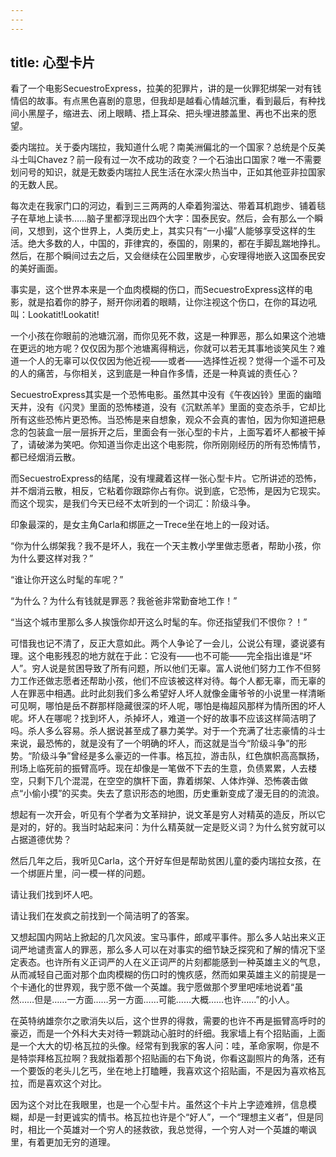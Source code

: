```yaml
---
---
---
```

title: 心型卡片
---




看了一个电影SecuestroExpress，拉美的犯罪片，讲的是一伙罪犯绑架一对有钱情侣的故事。有点黑色喜剧的意思，但我却是越看心情越沉重，看到最后，有种找间小黑屋子，缩进去、闭上眼睛、捂上耳朵、把头埋进膝盖里、再也不出来的愿望。

委内瑞拉。关于委内瑞拉，我知道什么呢？南美洲偏北的一个国家？总统是个反美斗士叫Chavez？前一段有过一次不成功的政变？一个石油出口国家？唯一不需要划问号的知识，就是无数委内瑞拉人民生活在水深火热当中，正如其他亚非拉国家的无数人民。

每次走在我家门口的河边，看到三三两两的人牵着狗溜达、带着耳机跑步、铺着毯子在草地上读书……脑子里都浮现出四个大字：国泰民安。然后，会有那么一个瞬间，又想到，这个世界上，人类历史上，其实只有“一小撮”人能够享受这样的生活。绝大多数的人，中国的，菲律宾的，泰国的，刚果的，都在手脚乱踹地挣扎。然后，在那个瞬间过去之后，又会继续在公园里散步，心安理得地嵌入这国泰民安的美好画面。

事实是，这个世界本来是一个血肉模糊的伤口，而SecuestroExpress这样的电影，就是掐着你的脖子，掰开你闭着的眼睛，让你注视这个伤口，在你的耳边吼叫：Lookatit!Lookatit!

一个小孩在你眼前的池塘沉溺，而你见死不救，这是一种罪恶，那么如果这个池塘在更远的地方呢？仅仅因为那个池塘离得稍远，你就可以若无其事地谈笑风生？难道一个人的无辜可以仅仅因为他近视——或者——选择性近视？觉得一个遥不可及的人的痛苦，与你相关，这到底是一种自作多情，还是一种真诚的责任心？

SecuestroExpress其实是一个恐怖电影。虽然其中没有《午夜凶铃》里面的幽暗天井，没有《闪灵》里面的恐怖楼道，没有《沉默羔羊》里面的变态杀手，它却比所有这些恐怖片更恐怖。当恐怖是来自想象，观众不会真的害怕，因为你知道把悬念的包装盒一层一层拆开之后，里面会有一张心型的卡片，上面写着坏人都被干掉了，请破涕为笑吧。你知道当你走出这个电影院，你所刚刚经历的所有恐怖情节，都已经烟消云散。

而SecuestroExpress的结尾，没有埋藏着这样一张心型卡片。它所讲述的恐怖，并不烟消云散，相反，它粘着你跟踪你占有你。说到底，它恐怖，是因为它现实。而这个现实，是我们今天已经不太听到的一个词汇：阶级斗争。

印象最深的，是女主角Carla和绑匪之一Trece坐在地上的一段对话。

“你为什么绑架我？我不是坏人，我在一个天主教小学里做志愿者，帮助小孩，你为什么要这样对我？”

“谁让你开这么时髦的车呢？”

“为什么？为什么有钱就是罪恶？我爸爸非常勤奋地工作！”

“当这个城市里那么多人挨饿你却开这么时髦的车。你还指望我们不恨你？！”

可惜我也记不清了，反正大意如此。两个人争论了一会儿，公说公有理，婆说婆有理。这个电影残忍的地方就在于此：它没有——也不可能——完全指出谁是“坏人”。穷人说是贫困导致了所有问题，所以他们无辜。富人说他们努力工作不但努力工作还做志愿者还帮助小孩，他们不应该被这样对待。每个人都无辜，而无辜的人在罪恶中相遇。此时此刻我们多么希望好人坏人就像金庸爷爷的小说里一样清晰可见啊，哪怕是岳不群那样隐藏很深的坏人呢，哪怕是梅超风那样为情所困的坏人呢。坏人在哪呢？找到坏人，杀掉坏人，难道一个好的故事不应该这样简洁明了吗。杀人多么容易。杀人据说甚至成了暴力美学。对于一个充满了壮志豪情的斗士来说，最恐怖的，就是没有了一个明确的坏人，而这就是当今“阶级斗争”的形势。“阶级斗争”曾经是多么豪迈的一件事。格瓦拉，游击队，红色旗帜高高飘扬，刑场上临死前的振臂高呼。现在却像是一笔做不下去的生意，负债累累，人去楼空，只剩下几个混混，在空空的旗杆下面，靠着绑架、人体炸弹、恐怖袭击做点“小偷小摸”的买卖。失去了意识形态的地图，历史重新变成了漫无目的的流浪。

想起有一次开会，听见有个学者为文革辩护，说文革是穷人对精英的造反，所以它是对的，好的。我当时站起来问：为什么精英就一定是贬义词？为什么贫穷就可以占据道德优势？

然后几年之后，我听见Carla，这个开好车但是帮助贫困儿童的委内瑞拉女孩，在一个绑匪片里，问一模一样的问题。

请让我们找到坏人吧。

请让我们在发疯之前找到一个简洁明了的答案。

又想起国内网站上掀起的几次风波。宝马事件，郎咸平事件。那么多人站出来义正词严地谴责富人的罪恶，那么多人可以在对事实的细节缺乏探究和了解的情况下坚定表态。也许所有义正词严的人在义正词严的片刻都能感到一种英雄主义的气息，从而减轻自己面对那个血肉模糊的伤口时的愧疚感，然而如果英雄主义的前提是一个卡通化的世界观，我宁愿不做一个英雄。我宁愿做那个罗里吧嗦地说着“虽然……但是……一方面……另一方面……可能……大概……也许……”的小人。

在英特纳雄奈尔之歌消失以后，这个世界的得救，需要的也许不再是振臂高呼时的豪迈，而是一个外科大夫对待一颗跳动心脏时的纤细。我家墙上有个招贴画，上面是一个大大的切·格瓦拉的头像。经常有到我家的客人问：哇，革命家啊，你是不是特崇拜格瓦拉啊？我就指着那个招贴画的右下角说，你看这副照片的角落，还有一个要饭的老头儿乞丐，坐在地上打瞌睡，我喜欢这个招贴画，不是因为喜欢格瓦拉，而是喜欢这个对比。

因为这个对比在我眼里，也是一个心型卡片。虽然这个卡片上字迹难辨，信息模糊，却是一封更诚实的情书。格瓦拉也许是个“好人”，一个“理想主义者”，但是同时，相比一个英雄对一个穷人的拯救欲，我总觉得，一个穷人对一个英雄的嘲讽里，有着更加无穷的道理。